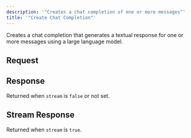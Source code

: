 ```yaml
---
description: '"Creates a chat completion of one or more messages"'
title: '"Create Chat Completion"'
---
```

Creates a chat completion that generates a textual response
for one or more messages using a large language model.
## Request
## Response
Returned when `stream` is `false` or not set.
## Stream Response
Returned when `stream` is `true`.